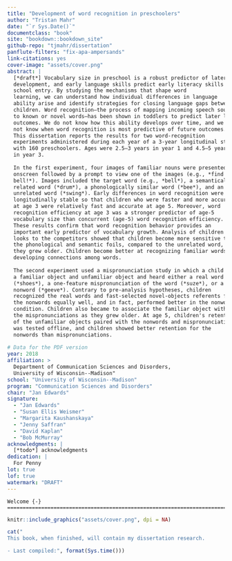 ```yaml
--- 
title: "Development of word recognition in preschoolers"
author: "Tristan Mahr"
date: "`r Sys.Date()`"
documentclass: "book"
site: "bookdown::bookdown_site"
github-repo: "tjmahr/dissertation"
panflute-filters: "fix-apa-ampersands"
link-citations: yes
cover-image: "assets/cover.png"
abstract: |
  [*draft*] Vocabulary size in preschool is a robust predictor of later language
  development, and early language skills predict early literacy skills at
  school entry. By studying the mechanisms that shape word
  learning, we can understand how individual differences in language
  ability arise and identify strategies for closing language gaps between
  children. Word recognition—the process of mapping incoming speech sounds
  to known or novel words—has been shown in toddlers to predict later language
  outcomes. We do not know how this ability develops over time, and we do
  not know when word recognition is most predictive of future outcomes.
  This dissertation reports the results for two word-recognition
  experiments administered during each year of a 3-year longitudinal study
  with 160 preschoolers. Ages were 2.5–3 years in year 1 and 4.5–5 years
  in year 3.
  
  In the first experiment, four images of familiar nouns were presented
  onscreen followed by a prompt to view one of the images (e.g., *find the
  bell!*). Images included the target word (e.g., *bell*), a semantically
  related word (*drum*), a phonologically similar word (*bee*), and an
  unrelated word (*swing*). Early differences in word recognition were
  longitudinally stable so that children who were faster and more accurate
  at age 3 were relatively fast and accurate at age 5. Moreover, word
  recognition efficiency at age 3 was a stronger predictor of age-5
  vocabulary size than concurrent (age-5) word recognition efficiency.
  These results confirm that word recognition behavior provides an
  important early predictor of vocabulary growth. Analysis of children's
  looks to the competitors showed that children become more sensitive to
  the phonological and semantic foils, compared to the unrelated word, as
  they grew older. Children become better at recognizing familiar words by
  developing connections among words.
  
  The second experiment used a mispronunciation study in which a child saw
  a familiar object and unfamiliar object and heard either a real word
  (*shoes*), a one-feature mispronunciation of the word (*suze*), or a
  nonword (*geeve*). Contrary to pre-analysis hypotheses, children
  recognized the real words and fast-selected novel-objects referents for
  the nonwords equally well, and in fact, performed better in the nonword
  condition. Children also became to associate the familiar object with
  the mispronunciations as they grew older. At age 5, children's retention
  of the unfamiliar objects paired with the nonwords and mispronunciations
  was tested offline, and children showed better retention for the
  nonwords than mispronunciations.
  
# Data for the PDF version
year: 2018
affiliation: > 
  Department of Communication Sciences and Disorders, 
  University of Wisconsin--Madison"
school: "University of Wisconsin--Madison"
program: "Communication Sciences and Disorders"
chair: "Jan Edwards"
signature: 
  - "Jan Edwards"
  - "Susan Ellis Weismer"
  - "Margarita Kaushanskaya"
  - "Jenny Saffran"
  - "David Kaplan"
  - "Bob McMurray"
acknowledgments: |
  [*todo*] acknowledgments
dedication: |
  For Penny
lot: true
lof: true
watermark: "DRAFT"
---
```


\frontmatter

```block
Welcome {-}
========================================================================

```

```r
knitr::include_graphics("assets/cover.png", dpi = NA)
```

```r
cat("
This book, when finished, will contain my dissertation research. 

- Last compiled:", format(Sys.time()))
```
